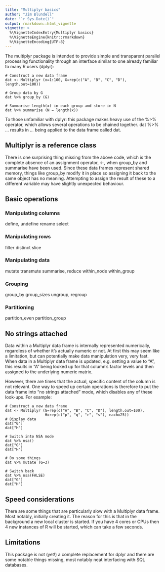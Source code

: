 ```yaml
---
title: "Multiplyr basics"
author: "Jim Blundell"
date: "`r Sys.Date()`"
output: rmarkdown::html_vignette
vignette: >
  %\VignetteIndexEntry{Multiplyr basics}
  %\VignetteEngine{knitr::rmarkdown}
  %\VignetteEncoding{UTF-8}
---
```


The multiplyr package is intended to provide simple and transparent
parallel processing functionality through an interface similar to
one already familiar to many R users (dplyr):

```
# Construct a new data frame
dat <- Multiplyr (x=1:100, G=rep(c("A", "B", "C", "D"), length.out=100))

# Group data by G
dat %>% group_by (G)

# Summarise length(x) in each group and store in N
dat %>% summarise (N = length(x))
```

To those unfamiliar with dplyr: this package makes heavy use of the
%>% operator, which allows several operations to be chained
together. dat %>% ... results in ... being applied to 
the data frame called dat. 

## Multiplyr is a reference class

There is one surprising thing missing from the above code, which is the
complete absence of an assignment operator, <-, when
group_by and summarise have been used. Since these data
frames represent shared memory, things like group_by modify it 
in place so assigning it back to the same object has no meaning.
Attempting to assign the result of these to a different variable may have
slightly unexpected behaviour.

## Basic operations
### Manipulating columns
define, undefine
rename
select

### Manipulating rows
filter
distinct
slice

### Manipulating data
mutate
transmute
summarise, reduce
within_node
within_group

### Grouping
group_by
group_sizes
ungroup, regroup

### Partitioning
partition_even
partition_group

## No strings attached
Data within a Multiplyr data frame is internally represented numerically,
regardless of whether it's actually numeric or not. At first this may seem
like a limitation, but can potentially make data manipulation very, very
fast. When data in a Multiplyr data frame is updated, e.g. setting a
value to "A", this results in "A" being looked up for that column's
factor levels and then assigned to the underlying numeric matrix.

However, there are times that the actual, specific content of the column
is not relevant. One way to speed up certain operations is therefore to
put the data frame into "no strings attached" mode, which disables any of
these look-ups. For example:

```
# Construct a new data frame
dat <- Multiplyr (G=rep(c("A", "B", "C", "D"), length.out=100),
                  H=rep(c("p", "q", "r", "s"), each=25))
# Display data
dat["G"]
dat["H"]

# Switch into NSA mode
dat %>% nsa()
dat["G"]
dat["H"]

# Do some things
dat %>% mutate (G=3)

# Switch back
dat %>% nsa(FALSE)
dat["G"]
dat["H"]
```

## Speed considerations

There are some things that are particularly slow with a Multiplyr data
frame. Most notably, initially creating it. The reason for this is that
in the background a new local cluster is started. If you have 4 cores or
CPUs then 4 new instances of R will be started, which can take a few
seconds.

## Limitations

This package is not (yet!) a complete replacement for dplyr and there are
some notable things missing, most notably neat interfacing with SQL
databases.


